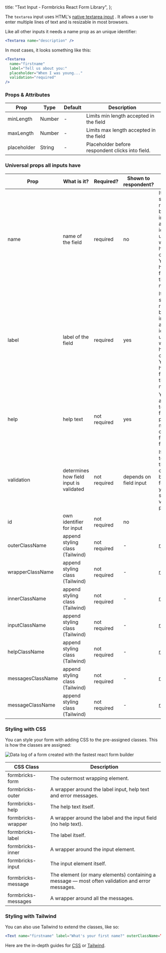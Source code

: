 
  title: "Text Input - Formbricks React Form Library",
};

The `textarea` input uses HTML's [native textarea input](https://developer.mozilla.org/en-US/docs/Web/HTML/Element/textarea) . It allows a user to enter multiple lines of text and is resizable in most browsers.

Like all other inputs it needs a name prop as an unique identifier:

```jsx
<Textarea name="description" />
```

In most cases, it looks something like this:

```jsx
<Textarea
  name="firstname"
  label="Tell us about you:"
  placeholder="When I was young..."
  validation="required"
/>
```

### Props & Attributes

| Prop        | Type   | Default | Description                                      |
| ----------- | ------ | ------- | ------------------------------------------------ |
| minLength   | Number | -       | Limits min length accepted in the field          |
| maxLength   | Number | -       | Limits max length accepted in the field          |
| placeholder | String | -       | Placeholder before respondent clicks into field. |

### Universal props all inputs have

| Prop              | What is it?                             | Required?    | Shown to respondent?   | Comment                                                                                                                                                          |
| ----------------- | --------------------------------------- | ------------ | ---------------------- | ---------------------------------------------------------------------------------------------------------------------------------------------------------------- |
| name              | name of the field                       | required     | no                     | It is not shown to respondents but important as a unique identifier to understand which field holds what content. You cannot have two fields with the same name. |
| label             | label of the field                      | required     | yes                    | It is not shown to respondents but important as a unique identifier to understand which field holds what content. You cannot have two fields with the same name. |
| help              | help text                               | not required | yes                    | You can add a little help text to each field to provide more detail on how to fill out the field.                                                                |
| validation        | determines how field input is validated | not required | depends on field input | If you want to validate the content of a field before the form is sent, you can do so with the validation prop.                                                  |
| id                | own identifier for input                | not required | no                     |                                                                                                                                                                  |
| outerClassName    | append styling class (Tailwind)         | not required | -                      | [read more](/docs/react-form-library/style-tailwind)                                                                                                             |
| wrapperClassName  | append styling class (Tailwind)         | not required | -                      | [read more](/docs/react-form-library/style-tailwind)                                                                                                             |
| innerClassName    | append styling class (Tailwind)         | not required | -                      | [read more](/docs/react-form-library/style-tailwind)                                                                                                             |
| inputClassName    | append styling class (Tailwind)         | not required | -                      | [read more](/docs/react-form-library/style-tailwind)                                                                                                             |
| helpClassName     | append styling class (Tailwind)         | not required | -                      | [read more](/docs/react-form-library/style-tailwind)                                                                                                             |
| messagesClassName | append styling class (Tailwind)         | not required | -                      | [read more](/docs/react-form-library/style-tailwind)                                                                                                             |
| messageClassName  | append styling class (Tailwind)         | not required | -                      | [read more](/docs/react-form-library/style-tailwind)                                                                                                             |

### Styling with CSS

You can style your form with adding CSS to the pre-assigned classes. This is how the classes are assigned:

<Image
  src={StyleClasses}
  alt="Data log of a form created with the fastest react form builder"
  className="rounded-lg"
/>

| CSS Class           | Description                                                                                     |
| ------------------- | ----------------------------------------------------------------------------------------------- |
| formbricks-form     | The outermost wrapping element.                                                                 |
| formbricks-outer    | A wrapper around the label input, help text and error messages.                                 |
| formbricks-help     | The help text itself.                                                                           |
| formbricks-wrapper  | A wrapper around the label and the input field (no help text).                                  |
| formbricks-label    | The label itself.                                                                               |
| formbricks-inner    | A wrapper around the input element.                                                             |
| formbricks-input    | The input element itself.                                                                       |
| formbricks-message  | The element (or many elements) containing a message — most often validation and error messages. |
| formbricks-messages | A wrapper around all the messages.                                                              |

### Styling with Tailwind

You can also use Tailwind to extend the classes, like so:

```jsx
<Text name="firstname" label="What's your first name?" outerClassName=”bg-gray-800 my-5” />
```

Here are the in-depth guides for [CSS](/docs/react-form-library/style-css) or [Tailwind](/docs/react-form-library/style-tailwind).


